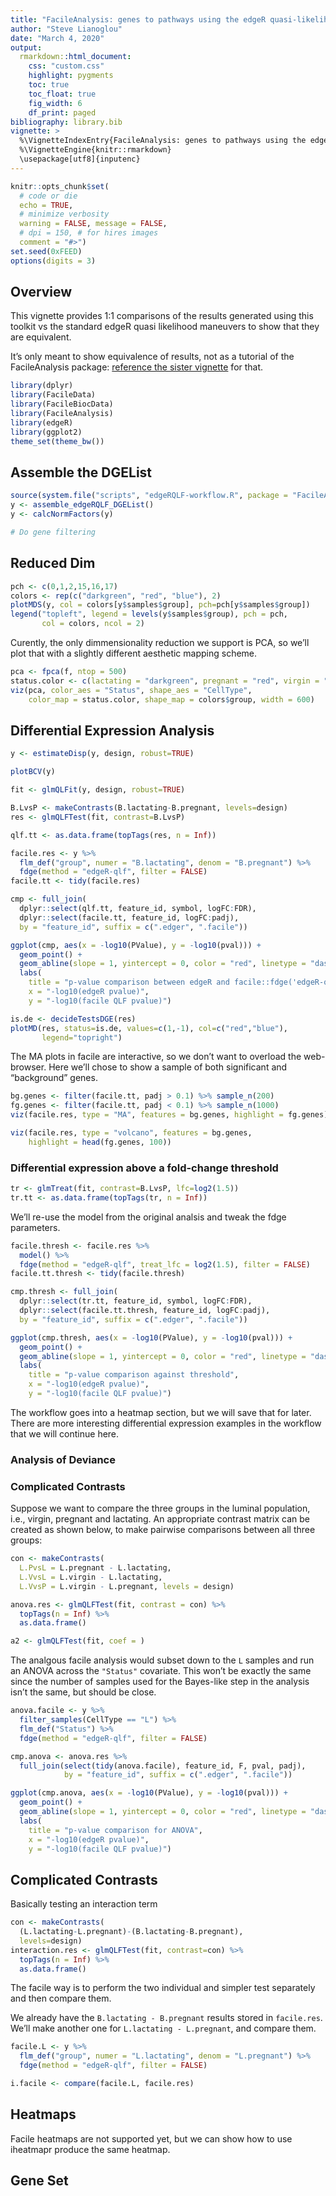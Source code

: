 ```yaml
---
title: "FacileAnalysis: genes to pathways using the edgeR quasi-likelihood pipeline"
author: "Steve Lianoglou"
date: "March 4, 2020"
output:
  rmarkdown::html_document:
    css: "custom.css"
    highlight: pygments
    toc: true
    toc_float: true
    fig_width: 6
    df_print: paged
bibliography: library.bib
vignette: >
  %\VignetteIndexEntry{FacileAnalysis: genes to pathways using the edgeR quasi-likelihood pipeline}
  %\VignetteEngine{knitr::rmarkdown}
  \usepackage[utf8]{inputenc}
---
```


```r
knitr::opts_chunk$set(
  # code or die
  echo = TRUE,
  # minimize verbosity
  warning = FALSE, message = FALSE,
  # dpi = 150, # for hires images
  comment = "#>")
set.seed(0xFEED)
options(digits = 3)
```

## Overview

This vignette provides 1:1 comparisons of the results generated using this
toolkit vs the standard edgeR quasi likelihood maneuvers to show that they
are equivalent.

It's only meant to show equivalence of results, not as a tutorial of the
FacileAnalysis package: [reference the sister vignette][facileqlf] for that.

[facileqlf]: FacileRnaSeqGeneEdgeRQL.Rmd

```r
library(dplyr)
library(FacileData)
library(FacileBiocData)
library(FacileAnalysis)
library(edgeR)
library(ggplot2)
theme_set(theme_bw())
```

## Assemble the DGEList

```r
source(system.file("scripts", "edgeRQLF-workflow.R", package = "FacileAnalysis"))
y <- assemble_edgeRQLF_DGEList()
y <- calcNormFactors(y)

# Do gene filtering

```


## Reduced Dim

```r
pch <- c(0,1,2,15,16,17)
colors <- rep(c("darkgreen", "red", "blue"), 2)
plotMDS(y, col = colors[y$samples$group], pch=pch[y$samples$group])
legend("topleft", legend = levels(y$samples$group), pch = pch, 
       col = colors, ncol = 2)
```

Curently, the only dimmensionality reduction we support is PCA, so we'll plot
that with a slightly different aesthetic mapping scheme.

```r
pca <- fpca(f, ntop = 500)
status.color <- c(lactating = "darkgreen", pregnant = "red", virgin = "blue")
viz(pca, color_aes = "Status", shape_aes = "CellType",
    color_map = status.color, shape_map = colors$group, width = 600)
```

## Differential Expression Analysis

```r
y <- estimateDisp(y, design, robust=TRUE)
```

```r
plotBCV(y)
```


```r
fit <- glmQLFit(y, design, robust=TRUE)
```

```r
B.LvsP <- makeContrasts(B.lactating-B.pregnant, levels=design)
res <- glmQLFTest(fit, contrast=B.LvsP)
```

```r
qlf.tt <- as.data.frame(topTags(res, n = Inf))
```

```r
facile.res <- y %>% 
  flm_def("group", numer = "B.lactating", denom = "B.pregnant") %>% 
  fdge(method = "edgeR-qlf", filter = FALSE)
facile.tt <- tidy(facile.res)
```

```r
cmp <- full_join(
  dplyr::select(qlf.tt, feature_id, symbol, logFC:FDR),
  dplyr::select(facile.tt, feature_id, logFC:padj),
  by = "feature_id", suffix = c(".edger", ".facile"))
```

```r
ggplot(cmp, aes(x = -log10(PValue), y = -log10(pval))) +
  geom_point() +
  geom_abline(slope = 1, yintercept = 0, color = "red", linetype = "dashed") +
  labs(
    title = "p-value comparison between edgeR and facile::fdge('edgeR-qlf')",
    x = "-log10(edgeR pvalue)",
    y = "-log10(facile QLF pvalue)")
```

```r
is.de <- decideTestsDGE(res)
plotMD(res, status=is.de, values=c(1,-1), col=c("red","blue"),
       legend="topright")
```

The MA plots in facile are interactive, so we don't want to overload the
web-browser. Here we'll chose to show a sample of both significant and
"background" genes.

```r
bg.genes <- filter(facile.tt, padj > 0.1) %>% sample_n(200)
fg.genes <- filter(facile.tt, padj < 0.1) %>% sample_n(1000)
viz(facile.res, type = "MA", features = bg.genes, highlight = fg.genes)
```

```r
viz(facile.res, type = "volcano", features = bg.genes, 
    highlight = head(fg.genes, 100))
```

### Differential expression above a fold-change threshold

```r
tr <- glmTreat(fit, contrast=B.LvsP, lfc=log2(1.5))
tr.tt <- as.data.frame(topTags(tr, n = Inf))
```

We'll re-use the model from the original analsis and tweak the fdge parameters.

```r
facile.thresh <- facile.res %>% 
  model() %>% 
  fdge(method = "edgeR-qlf", treat_lfc = log2(1.5), filter = FALSE)
facile.tt.thresh <- tidy(facile.thresh)
```

```r
cmp.thresh <- full_join(
  dplyr::select(tr.tt, feature_id, symbol, logFC:FDR),
  dplyr::select(facile.tt.thresh, feature_id, logFC:padj),
  by = "feature_id", suffix = c(".edger", ".facile"))
```

```r
ggplot(cmp.thresh, aes(x = -log10(PValue), y = -log10(pval))) +
  geom_point() +
  geom_abline(slope = 1, yintercept = 0, color = "red", linetype = "dashed") +
  labs(
    title = "p-value comparison against threshold",
    x = "-log10(edgeR pvalue)",
    y = "-log10(facile QLF pvalue)")
```

:::note
The workflow goes into a heatmap section, but we will save that for later.
There are more interesting differential expression examples in the workflow
that we will continue here.
:::

### Analysis of Deviance

### Complicated Contrasts

Suppose we want to compare the three groups in the luminal population, i.e., virgin, pregnant and lactating. An appropriate contrast matrix can be created as shown below, to make pairwise comparisons between all three groups:

```r
con <- makeContrasts(
  L.PvsL = L.pregnant - L.lactating,
  L.VvsL = L.virgin - L.lactating,
  L.VvsP = L.virgin - L.pregnant, levels = design)

anova.res <- glmQLFTest(fit, contrast = con) %>% 
  topTags(n = Inf) %>% 
  as.data.frame()
```


```r

a2 <- glmQLFTest(fit, coef = )
```

The analgous facile analysis would subset down to the `L` samples and run
an ANOVA across the `"Status"` covariate. This won't be exactly the same since 
the number of samples used for the Bayes-like step in the analysis isn't the
same, but should be close.

```r
anova.facile <- y %>% 
  filter_samples(CellType == "L") %>% 
  flm_def("Status") %>% 
  fdge(method = "edgeR-qlf", filter = FALSE)
```

```r
cmp.anova <- anova.res %>% 
  full_join(select(tidy(anova.facile), feature_id, F, pval, padj),
            by = "feature_id", suffix = c(".edger", ".facile"))
```

```r
ggplot(cmp.anova, aes(x = -log10(PValue), y = -log10(pval))) +
  geom_point() +
  geom_abline(slope = 1, yintercept = 0, color = "red", linetype = "dashed") +
  labs(
    title = "p-value comparison for ANOVA",
    x = "-log10(edgeR pvalue)",
    y = "-log10(facile QLF pvalue)")
```

## Complicated Contrasts

Basically testing an interaction term

```r
con <- makeContrasts(
  (L.lactating-L.pregnant)-(B.lactating-B.pregnant), 
  levels=design)
interaction.res <- glmQLFTest(fit, contrast=con) %>% 
  topTags(n = Inf) %>% 
  as.data.frame()
```

The facile way is to perform the two individual and simpler test separately
and then compare them.

We already have the `B.lactating - B.pregnant` results stored in `facile.res`.
We'll make another one for `L.lactating - L.pregnant`, and compare them.

```r
facile.L <- y %>% 
  flm_def("group", numer = "L.lactating", denom = "L.pregnant") %>% 
  fdge(method = "edgeR-qlf", filter = FALSE)
```

```r
i.facile <- compare(facile.L, facile.res)
```

## Heatmaps

Facile heatmaps are not supported yet, but we can show how to use iheatmapr
produce the same heatmap.

## Gene Set 

